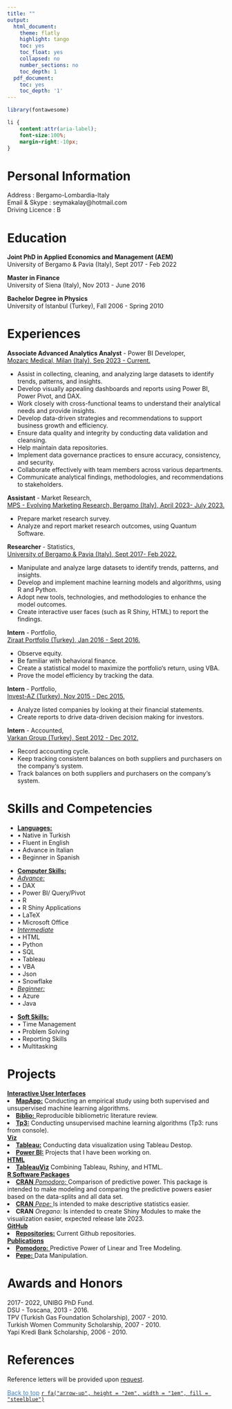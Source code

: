 ```yaml
---
title: ""
output:
  html_document:
    theme: flatly
    highlight: tango
    toc: yes
    toc_float: yes
    collapsed: no
    number_sections: no
    toc_depth: 1
  pdf_document:
    toc: yes
    toc_depth: '1'
---
```




```r
library(fontawesome)
```     



<!--\1   
```r
knitr::opts_chunk$set(message=FALSE, warning=FALSE, cache=TRUE)
```
font-weight:bold; \1-->
 
```css
li {
    content:attr(aria-label);
    font-size:100%;
    margin-right:-10px;
}
``` 


# Personal Information 

Address        : Bergamo-Lombardia-Italy\
Email & Skype  : seymakalay@hotmail.com\
Driving Licence : B 

<!--\1Date of Birth   : 16.05.1987\
Mobile         : +39 338 9628589\
Marital Status : Single,\ \1-->


<!--\1 Place of Birth : Turkey-Istanbul\ \1-->

<!--\1
# Objectives
To work for the organization to the best of my knowledge and ability from where the organization could benefit from my programming, app building and machine learning skills. 
FOR ICON ION!!!
https://github.com/ionic-team/ionicons
Astronomy and Space Science
\1-->




# Education 
     
**Joint PhD in Applied Economics and Management (AEM)**\
University of Bergamo & Pavia (Italy), Sept 2017 - Feb 2022

**Master in Finance**\
University of Siena (Italy),  Nov 2013 - June 2016

<!--\1
**Certificate in Masters of Business Administration Program**\
University of Auburn (USA), Spring 2011 - Fall 2012\
\1-->

**Bachelor Degree in Physics**\
University of Istanbul (Turkey), Fall 2006 - Spring 2010                                                                             

# Experiences

**Associate Advanced Analytics Analyst** - Power BI Developer,\
<u>Mozarc Medical, Milan (Italy), Sep 2023 - Current.</u>\
<!--\1
Mozarc Medical, Milan (Italy), Sep 2023 - Current.\
- Data Analysis and Visualization: Assist in collecting, cleaning, and analyzing large datasets to identify trends, patterns, and insights. Develop visually appealing dashboards and reports using Power BI to effectively communicate findings to stakeholders.
\1-->
<body>
 <!--\1 <h3>Today's shopping list:</h3>\1-->
    <ul>
      <li>Assist in collecting, cleaning, and analyzing large datasets to identify trends, patterns, and insights.</li>
      <li>Develop visually appealing dashboards and reports using Power BI, Power Pivot, and DAX.</li>
      <li>Work closely with cross-functional teams to understand their analytical needs and provide insights.</li>
      <li>Develop data-driven strategies and recommendations to support business growth and efficiency.</li>
      <li>Ensure data quality and integrity by conducting data validation and cleansing.</li>
      <li>Help maintain data repositories.</li>
      <li>Implement data governance practices to ensure accuracy, consistency, and security.</li>
      <li>Collaborate effectively with team members across various departments.</li>
      <li>Communicate analytical findings, methodologies, and recommendations to stakeholders.</li>
    </ul>
</body>



**Assistant** - Market Research,\
<u>MPS - Evolving Marketing Research, Bergamo (Italy), April 2023- July 2023.</u>\
<!--\1  - Analyzing market research outcomes by creating databases and descriptive statistics.\1--> 
<body>
    <ul>
      <li>Prepare market research survey.</li>
      <li>Analyze and report market research outcomes, using Quantum Software.</li>
    </ul>
</body>




**Researcher** - Statistics,\
<u>University of Bergamo & Pavia (Italy), Sept 2017- Feb 2022.</u>\
<!--\1 - Implementing data manipulations, applying machine learning algorithms, and creating
interactive user faces^[Please see at: <a href="https://github.com/seymakalay" target="_blank">https://github.com/seymakalay</a> ].   \1-->
 <!--\1 application^[Please see at: https://github.com/seymakalay].\      
 to find out the probability of credit default\1-->
<body>
    <ul>
      <li>Manipulate and analyze large datasets to identify trends, patterns, and insights.</li>
      <li>Develop and implement machine learning models and algorithms, using R and Python.</li>
      <li>Adopt new tools, technologies, and methodologies to enhance the model outcomes.</li>
      <li>Create interactive user faces (such as R Shiny, HTML) to report the findings.</li>
    </ul>
</body>

 
**Intern** - Portfolio,\
<u>Ziraat Portfolio (Turkey), Jan 2016 - Sept 2016.</u>\
<!--\1  - Observed equity and bond market, familiar with the behavioral finance, created a statistical model to maximize the portfolio’s return and proved the model efficiency by tracing the data.\ \1--> 
<body>
    <ul>
      <li>Observe equity.</li> 
      <li>Be familiar with behavioral finance.</li>
      <li>Create a statistical model to maximize the portfolio‘s return, using VBA.</li>
      <li>Prove the model efficiency by tracking the data.</li>
    </ul>
</body>


**Intern** - Portfolio,\
<u>Invest-AZ (Turkey), Nov 2015 - Dec 2015.</u>\
<!--\1  - To analyze the companies by looking at their income statements 
and balance sheets to make sure it is beneficial to invest in those companies. \1--> 
<body>
    <ul>
      <li>Analyze listed companies by looking at their financial statements.</li>
      <li>Create reports to drive data-driven decision making for investors.</li>
    </ul>
</body>


**Intern** - Accounted,\
<u>Varkan Group (Turkey), Sept 2012 - Dec 2012.</u>\
<!--\1  - Have been effectively responsible of recording accounting cycle 
and kept tracking consistence balances on both suppliers and purchasers on the company’s system. \1--> 
<body>
    <ul>
      <li>Record accounting cycle.</li>
      <li>Keep tracking consistent balances on both suppliers and purchasers on the company‘s system.</li>
      <li>Track balances on both suppliers and purchasers on the company‘s system.</li>
    </ul>
</body>


<!--\1 
**Part time** - Real Estate\
Emlak Ada (Turkey), Jun 2007 - Jan 2010.\
- Was actively involved in the marketing and communications of the firm. Drafted contracts, scheduled meetings, handled negotiations, updated company website, collaborated with other real estate agencies, generated new solutions
and conducted research on customer needs and preferences.
\1-->

# Skills and Competencies 
<!--\1  **Languages:** Native in Turkish, advance in English, intermediate in Italian, beginner in Spanish.\     \1-->
<ul class="list-inline">
   <li> <u>**Languages:**</u>  </li>
   <li>&bull; Native in Turkish </li>
   <li>&bull; Fluent in English</li>
   <li>&bull; Advance in Italian</li>
   <li>&bull; Beginner in Spanish</li>
</ul>
<ul class="list-inline">
   <li> <u>**Computer Skills:** </u>  </li>
    <li> <u>*Advance:*</u>  </li>
    <li>&bull; DAX </li>
    <li>&bull; Power BI/ Query/Pivot </li>
    <li>&bull; R </li>
    <li>&bull; R Shiny Applications </li>
    <li>&bull;  LaTeX </li>
    <li>&bull; Microsoft Office </li>
   <li> <u>*Intermediate*</u>  </li>
    <li>&bull; HTML </li>
    <li>&bull; Python </li>
    <li>&bull; SQL </li>
    <li>&bull; Tableau </li>
    <li>&bull; VBA </li>
    <li>&bull; Json </li>
    <li>&bull; Snowflake</li>
  <li> <u>*Beginner:*</u>  </li>
    <li>&bull; Azure </li>
    <li>&bull; Java </li>
</ul>
<!--\1 Latex, Microsoft Office, R, Shiny Application. \1-->
<!--\1   <u>*New in:* </u> Html, Python, SQL, Java.\1-->
<ul class="list-inline">
<li> <u> **Soft Skills:** </u>  </li>
   <li>&bull; Time Management </li>
   <li>&bull; Problem Solving </li>
   <li>&bull; Reporting Skills </li>
   <li>&bull; Multitasking </li>
</ul>

<!--\1 
Creative, analytic thinker, problem solver, good at teamwork, interpersonal skills, determined, disciplined, accountable, highly motivated, responsible, strong work ethics, positive mindset, adaptable, rapid learning capability.
\1-->




# Projects

<u>**Interactive User Interfaces**</u>
<li><u><a href="https://seymakalay87.shinyapps.io/MapApp/" target="_blank">**MapApp:**</a></u> 
Conducting  an empirical study  <!--\1 based on anti money laundering, \1-->
using both supervised and unsupervised machine learning algorithms.</li>

<li><u><a href="https://seymakalay87.shinyapps.io/biblio/" target="_blank"> **Biblio:** </a></u> 
Reproducible bibliometric literature review.</li>

<li><u><a href="https://github.com/seymakalay/tp3" target="_blank"> 
**Tp3:**</a></u>
Conducting unsupervised machine learning algorithms (Tp3: runs from console). </li>

<u>**Viz**</u>
<li><u><a href="https://public.tableau.com/app/profile/seyma.kalay" target="_blank">**Tableau:**</a></u> 
Conducting data visualization using Tableau Destop.</li>

<li><u><a href="https://seymakalay.github.io/unibg/powerbi.html" target="_blank">**Power BI:**</a></u> 
Projects that I have been working on.</li>


<u>**HTML**</u>
<li><u><a href="https://seymakalay.github.io/TableauViz/index.html" target="_blank">**TableauViz**</a></u> 
Combining Tableau, Rshiny, and HTML.</li>





<u>**R Software Packages**</u> 
<li><u> <a href="https://github.com/seymakalay/pomodoro" target="_blank"> **CRAN** *Pomodoro:* </a></u>
Comparison of predictive power. This package is intended to make
modeling and comparing the predictive powers easier based on the data-splits and all data set.</li> 
<li><u> <a href="https://github.com/seymakalay/pepe" target="_blank"> **CRAN** *Pepe:* </a></u>
Is intended to make descriptive statistics easier. </li>
<li> **CRAN** *Oregano:* 
Is intended to create Shiny Modules to make the visualization easier,
expected release late 2023. </li>

<u>**GitHub**</u>
<li><u><a href="https://github.com/seymakalay" target="_blank">**Repositories:**</a></u> 
 Current Github repositories.</li>

<u>**Publications**</u> 
<li><u><a href="./pomodoro.pdf" target="_blank">  **Pomodoro:** </a></u> 
Predictive Power of Linear and Tree Modeling.</li>

<li><u> <a href="./pepe.pdf" target="_blank"> **Pepe:** </a> </u>
Data Manipulation. </li>



<!--\1   <u><a href="./Kalay_PHD_Presantation.pdf" target="_blank"> Phd-Dissertation </a></u>   \1--> 

<!--\1  \( \LaTeX \)  \1--> 

# Awards and Honors 

2017- 2022, UNIBG PhD Fund.\
DSU - Toscana, 2013 - 2016.\
TPV (Turkish Gas Foundation Scholarship), 2007 - 2010.\
Turkish Women Community Scholarship, 2007 - 2010.\
Yapi Kredi Bank Scholarship, 2006 - 2010.


# References

Reference letters will be provided upon [request](mailto:seymakalay@hotmail.com).

<!--\1
**Asso. Prof.:** Daniel Felix Ahelegbey; University of Pavia; Associate Professor; dfkahey@hotmail.com\
**Trading Mgr:** Birkan Karatas; Ziraat Portfoy; Trading Manager; bkaratas@ziraatportfoy.com.tr\
**Prof.:** Claudio Pacati; University of Siena; Full Professor; claudio.pacati@unisi.it\
\1--> 


<!--\1   <a href="#top">Back to top</a> \1-->
 <a href="#top" style="color:steelblue;" >Back to top</a> [`r fa("arrow-up", height = "2em", width = "1em", fill = "steelblue")`](#) 



